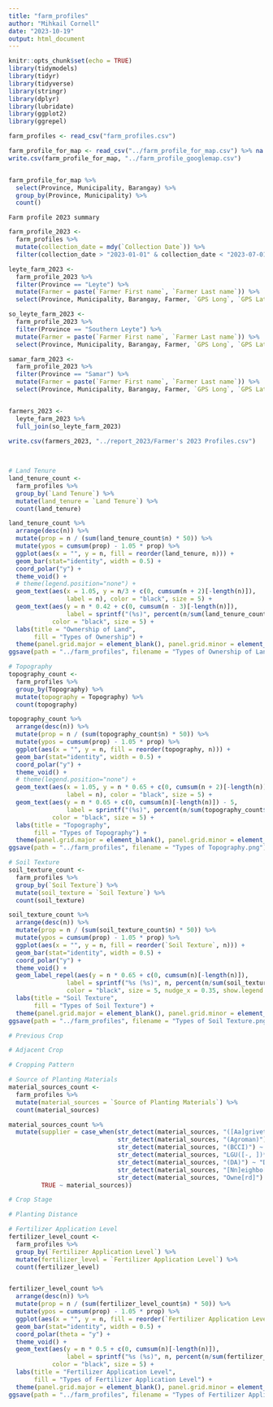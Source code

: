 ---
title: "farm_profiles"
author: "Mihkail Cornell"
date: "2023-10-19"
output: html_document
---

```{r setup, include=FALSE}
knitr::opts_chunk$set(echo = TRUE)
library(tidymodels)
library(tidyr)
library(tidyverse)
library(stringr)
library(dplyr)
library(lubridate)
library(ggplot2)
library(ggrepel)

farm_profiles <- read_csv("farm_profiles.csv")
```


```{r}
farm_profile_for_map <- read_csv("../farm_profile_for_map.csv") %>% na.omit()
write.csv(farm_profile_for_map, "../farm_profile_googlemap.csv")


farm_profile_for_map %>%
  select(Province, Municipality, Barangay) %>%
  group_by(Province, Municipality) %>%
  count()
```


```Farm profile 2023 summary```
```{r}
farm_profile_2023 <-
  farm_profiles %>%
  mutate(collection_date = mdy(`Collection Date`)) %>%
  filter(collection_date > "2023-01-01" & collection_date < "2023-07-01")

leyte_farm_2023 <- 
  farm_profile_2023 %>%
  filter(Province == "Leyte") %>%
  mutate(Farmer = paste(`Farmer First name`, `Farmer Last name`)) %>%
  select(Province, Municipality, Barangay, Farmer, `GPS Long`, `GPS Lat`)

so_leyte_farm_2023 <- 
  farm_profile_2023 %>%
  filter(Province == "Southern Leyte") %>%
  mutate(Farmer = paste(`Farmer First name`, `Farmer Last name`)) %>%
  select(Province, Municipality, Barangay, Farmer, `GPS Long`, `GPS Lat`)

samar_farm_2023 <- 
  farm_profile_2023 %>%
  filter(Province == "Samar") %>%
  mutate(Farmer = paste(`Farmer First name`, `Farmer Last name`)) %>%
  select(Province, Municipality, Barangay, Farmer, `GPS Long`, `GPS Lat`)


farmers_2023 <-
  leyte_farm_2023 %>% 
  full_join(so_leyte_farm_2023)
  
write.csv(farmers_2023, "../report_2023/Farmer's 2023 Profiles.csv")

  
```



```{r}
# Land Tenure
land_tenure_count <-
  farm_profiles %>%
  group_by(`Land Tenure`) %>%
  mutate(land_tenure = `Land Tenure`) %>%
  count(land_tenure)

land_tenure_count %>%
  arrange(desc(n)) %>%
  mutate(prop = n / (sum(land_tenure_count$n) * 50)) %>%
  mutate(ypos = cumsum(prop) - 1.05 * prop) %>%
  ggplot(aes(x = "", y = n, fill = reorder(land_tenure, n))) + 
  geom_bar(stat="identity", width = 0.5) +
  coord_polar("y") + 
  theme_void() +
  # theme(legend.position="none") +
  geom_text(aes(x = 1.05, y = n/3 + c(0, cumsum(n + 2)[-length(n)]), 
                label = n), color = "black", size = 5) +
  geom_text(aes(y = n * 0.42 + c(0, cumsum(n - 3)[-length(n)]), 
                label = sprintf("(%s)", percent(n/sum(land_tenure_count$n)))), 
            color = "black", size = 5) +
  labs(title = "Ownership of Land",
       fill = "Types of Ownership") + 
  theme(panel.grid.major = element_blank(), panel.grid.minor = element_blank())
ggsave(path = "../farm_profiles", filename = "Types of Ownership of Land.png")

```

```{r}
# Topography
topography_count <-
  farm_profiles %>%
  group_by(Topography) %>%
  mutate(topography = Topography) %>%
  count(topography)

topography_count %>%
  arrange(desc(n)) %>%
  mutate(prop = n / (sum(topography_count$n) * 50)) %>%
  mutate(ypos = cumsum(prop) - 1.05 * prop) %>%
  ggplot(aes(x = "", y = n, fill = reorder(topography, n))) + 
  geom_bar(stat="identity", width = 0.5) +
  coord_polar("y") + 
  theme_void() +
  # theme(legend.position="none") +
  geom_text(aes(x = 1.05, y = n * 0.65 + c(0, cumsum(n + 2)[-length(n)]), 
                label = n), color = "black", size = 5) +
  geom_text(aes(y = n * 0.65 + c(0, cumsum(n)[-length(n)]) - 5, 
                label = sprintf("(%s)", percent(n/sum(topography_count$n)))), 
            color = "black", size = 5) +
  labs(title = "Topography",
       fill = "Types of Topography") + 
  theme(panel.grid.major = element_blank(), panel.grid.minor = element_blank()) 
ggsave(path = "../farm_profiles", filename = "Types of Topography.png")

```

```{r}
# Soil Texture
soil_texture_count <-
  farm_profiles %>%
  group_by(`Soil Texture`) %>%
  mutate(soil_texture = `Soil Texture`) %>%
  count(soil_texture)

soil_texture_count %>%
  arrange(desc(n)) %>%
  mutate(prop = n / (sum(soil_texture_count$n) * 50)) %>%
  mutate(ypos = cumsum(prop) - 1.05 * prop) %>%
  ggplot(aes(x = "", y = n, fill = reorder(`Soil Texture`, n))) + 
  geom_bar(stat="identity", width = 0.5) +
  coord_polar("y") + 
  theme_void() +
  geom_label_repel(aes(y = n * 0.65 + c(0, cumsum(n)[-length(n)]), 
                label = sprintf("%s (%s)", n, percent(n/sum(soil_texture_count$n)))), 
                color = "black", size = 5, nudge_x = 0.35, show.legend = FALSE) +
  labs(title = "Soil Texture",
       fill = "Types of Soil Texture") + 
  theme(panel.grid.major = element_blank(), panel.grid.minor = element_blank()) 
ggsave(path = "../farm_profiles", filename = "Types of Soil Texture.png")
```

```{r}
# Previous Crop
```

```{r}
# Adjacent Crop
```

```{r}
# Cropping Pattern
```

```{r}
# Source of Planting Materials
material_sources_count <-
  farm_profiles %>%
  mutate(material_sources = `Source of Planting Materials`) %>%
  count(material_sources)

material_sources_count %>% 
  mutate(supplier = case_when(str_detect(material_sources, "([Aa]grivet)") ~ "Agrivet",
                              str_detect(material_sources, "(Agroman)") ~ "Agroman",
                              str_detect(material_sources, "(BCCI)") ~ "BCCI",
                              str_detect(material_sources, "LGU([-, ])*[A-Za-z]* | PAGSO | \\bLGU\\b") ~ "LGU",
                              str_detect(material_sources, "(DA)") ~ "DA",
                              str_detect(material_sources, "[Nn]eighbo[u]r") ~ "Neighbor",
                              str_detect(material_sources, "Owne[rd]") ~ "Owned",
         TRUE ~ material_sources))
```

```{r}
# Crop Stage
```

```{r}
# Planting Distance
```

```{r}
# Fertilizer Application Level
fertilizer_level_count <-
  farm_profiles %>%
  group_by(`Fertilizer Application Level`) %>%
  mutate(fertilizer_level = `Fertilizer Application Level`) %>%
  count(fertilizer_level)


fertilizer_level_count %>%
  arrange(desc(n)) %>%
  mutate(prop = n / (sum(fertilizer_level_count$n) * 50)) %>%
  mutate(ypos = cumsum(prop) - 1.05 * prop) %>%
  ggplot(aes(x = "", y = n, fill = reorder(`Fertilizer Application Level`, n))) + 
  geom_bar(stat="identity", width = 0.5) +
  coord_polar(theta = "y") + 
  theme_void() +
  geom_text(aes(y = n * 0.5 + c(0, cumsum(n)[-length(n)]), 
                label = sprintf("%s (%s)", n, percent(n/sum(fertilizer_level_count$n)))), 
            color = "black", size = 5) +
  labs(title = "Fertilizer Application Level",
       fill = "Types of Fertilizer Application Level") + 
  theme(panel.grid.major = element_blank(), panel.grid.minor = element_blank())
ggsave(path = "../farm_profiles", filename = "Types of Fertilizer Application Level.png")
```





















